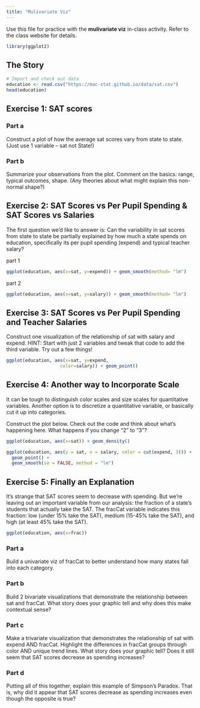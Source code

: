 ```yaml
---
title: "Mulivariate Viz"
---
```


Use this file for practice with the **mulivariate viz** in-class activity.  Refer to the class website for details.

```r
library(ggplot2)
```

## The Story
``` r
# Import and check out data
education <- read.csv("https://mac-stat.github.io/data/sat.csv")
head(education)
```
## Exercise 1: SAT scores
### Part a
Construct a plot of how the average sat scores vary from state to state. (Just use 1 variable – sat not State!)

### Part b
Summarize your observations from the plot. Comment on the basics: range, typical outcomes, shape. (Any theories about what might explain this non-normal shape?)

## Exercise 2: SAT Scores vs Per Pupil Spending & SAT Scores vs Salaries
The first question we’d like to answer is: Can the variability in sat scores from state to state be partially explained by how much a state spends on education, specifically its per pupil spending (expend) and typical teacher salary?

part 1
```r
ggplot(education, aes(x=sat, y=expend)) + geom_smooth(method= "lm")
```
part 2

```r
ggplot(education, aes(x=sat, y=salary)) + geom_smooth(method= "lm")
```

## Exercise 3: SAT Scores vs Per Pupil Spending and Teacher Salaries
Construct one visualization of the relationship of sat with salary and expend. HINT: Start with just 2 variables and tweak that code to add the third variable. Try out a few things!

```r
ggplot(education, aes(x=sat, y=expend, 
                    color=salary)) + geom_point()
```

## Exercise 4: Another way to Incorporate Scale
It can be tough to distinguish color scales and size scales for quantitative variables. Another option is to discretize a quantitative variable, or basically cut it up into categories.

Construct the plot below. Check out the code and think about what’s happening here. What happens if you change “2” to “3”?

```r
ggplot(education, aes(x=sat)) + geom_density()
```


```r
ggplot(education, aes(y = sat, x = salary, color = cut(expend, 3))) + 
  geom_point() + 
  geom_smooth(se = FALSE, method = "lm")
```

## Exercise 5: Finally an Explanation
It’s strange that SAT scores seem to decrease with spending. But we’re leaving out an important variable from our analysis: the fraction of a state’s students that actually take the SAT. The fracCat variable indicates this fraction: low (under 15% take the SAT), medium (15-45% take the SAT), and high (at least 45% take the SAT).

```r
ggplot(education, aes(x=frac))
```

### Part a
Build a univariate viz of fracCat to better understand how many states fall into each category.

### Part b
Build 2 bivariate visualizations that demonstrate the relationship between sat and fracCat. What story does your graphic tell and why does this make contextual sense?

### Part c
Make a trivariate visualization that demonstrates the relationship of sat with expend AND fracCat. Highlight the differences in fracCat groups through color AND unique trend lines. What story does your graphic tell?
Does it still seem that SAT scores decrease as spending increases?

### Part d
Putting all of this together, explain this example of Simpson’s Paradox. That is, why did it appear that SAT scores decrease as spending increases even though the opposite is true?


